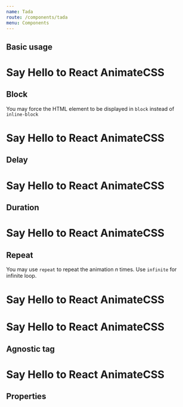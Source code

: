 ```yaml
---
name: Tada
route: /components/tada
menu: Components
---
```



## Basic usage

<Playground>
  <h1>Say Hello to React
    <Tada animate={true}>
      AnimateCSS
    </Tada>  
  </h1>
</Playground>

## Block

You may force the HTML element to be displayed in `block` instead of `inline-block`

<Playground>
  <h1>Say Hello to React
    <Tada animate={true} block>
      AnimateCSS
    </Tada>  
  </h1>
</Playground>

## Delay

<Playground>
  <h1>Say Hello to React
    <Tada animate={true} delay="5s">
      AnimateCSS
    </Tada>  
  </h1>
</Playground>

## Duration

<Playground>
  <h1>Say Hello to React
    <Tada animate={true} duration="5s">
      AnimateCSS
    </Tada>  
  </h1>
</Playground>

## Repeat

You may use `repeat` to repeat the animation _n_ times. Use `infinite` for infinite loop.

<Playground>
  <h1>Say Hello to React
    <Tada animate={true} repeat="3">
      AnimateCSS
    </Tada>  
  </h1>
</Playground>

<Playground>
  <h1>Say Hello to React
    <Tada animate={true} repeat="infinite">
      AnimateCSS
    </Tada>  
  </h1>
</Playground>

## Agnostic tag

<Playground>
  <h1>Say Hello to React
    <Tada animate={true} as="em">
      AnimateCSS
    </Tada>  
  </h1>
</Playground>

## Properties

<Props of={Tada} />